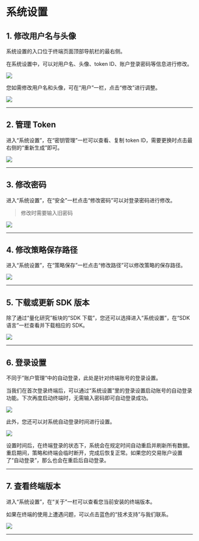 # 系统设置

## 1. 修改用户名与头像

系统设置的入口位于终端页面顶部导航栏的最右侧。

在系统设置中，可以对用户名、头像、token ID、账户登录密码等信息进行修改。

![](http://www.myquant.cn/uploads/202111/attach_16b3f79e86eef4e3.png)

您如需修改用户名和头像，可在“用户”一栏，点击“修改”进行调整。

![](http://www.myquant.cn/uploads/202111/attach_16b3f7a527a00afd.png)

---

## 2. 管理 Token

进入“系统设置”，在“密钥管理”一栏可以查看、复制 token ID，需要更换时点击最右侧的“重新生成”即可。

![](http://www.myquant.cn/uploads/202111/attach_16b3f7ab247b4780.png)

---

## 3. 修改密码

进入“系统设置”，在“安全”一栏点击“修改密码”可以对登录密码进行修改。

> 修改时需要输入旧密码

![](http://www.myquant.cn/uploads/202111/attach_16b3f7b223050c6d.png)

---

## 4. 修改策略保存路径

进入“系统设置”，在“策略保存”一栏点击“修改路径”可以修改策略的保存路径。

![](http://www.myquant.cn/uploads/202111/attach_16b3f7b8080645d5.png)

---

## 5. 下载或更新 SDK 版本

除了通过“量化研究”板块的“SDK 下载”，您还可以选择进入“系统设置”，在“SDK 语言”一栏查看并下载相应的 SDK。

![](http://www.myquant.cn/uploads/202111/attach_16b3f7bcdc2acfd7.png)

---

## 6. 登录设置

不同于”账户管理“中的自动登录，此处是针对终端账号的登录设置。

当我们在首次登录终端后，可以通过“系统设置”里的登录设置启动账号的自动登录功能。下次再度启动终端时，无需输入密码即可自动登录成功。

![](http://www.myquant.cn/uploads/202111/attach_16b3f7c225058536.png)

此外，您还可以对系统自动登录时间进行设置。

![](http://www.myquant.cn/uploads/202111/attach_16b3f7c531817fb5.png)

设置时间后，在终端登录的状态下，系统会在规定时间自动重启并刷新所有数据。重启期间，策略和终端会临时断开，完成后恢复正常。如果您的交易账户设置了“自动登录”，那么也会在重启后自动登录。

---

## 7. 查看终端版本

进入“系统设置”，在“关于”一栏可以查看您当前安装的终端版本。

如果在终端的使用上遭遇问题，可以点击蓝色的“技术支持”与我们联系。

![](http://www.myquant.cn/uploads/202111/attach_16b3f7d3c29bd650.png)

---
